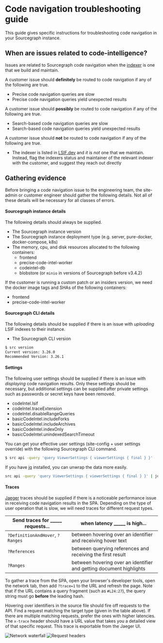 # Code navigation troubleshooting guide

This guide gives specific instructions for troubleshooting code navigation in your Sourcegraph instance.

## When are issues related to code-intelligence?


Issues are related to Sourcegraph code navigation when the [indexer](/code_navigation/references/indexers) is one that we build and maintain.

A customer issue should **definitely** be routed to code navigation if any of the following are true.

- Precise code navigation queries are slow
- Precise code navigation queries yield unexpected results

A customer issue should **possibly** be routed to code navigation if any of the following are true.

- Search-based code navigation queries are slow
- Search-based code navigation queries yield unexpected results

A customer issue should **not** be routed to code navigation if any of the following are true.

- The indexer is listed in [LSIF.dev](https://lsif.dev/) and _it is not_ one that we maintain. Instead, flag the indexers status and maintainer of the relevant indexer with the customer, and suggest they reach out directly

## Gathering evidence

Before bringing a code navigation issue to the engineering team, the site-admin or customer engineer should gather the following details. Not all of these details will be necessary for all classes of errors.

#### Sourcegraph instance details

The following details should always be supplied.

- The Sourcegraph instance version
- The Sourcegraph instance deployment type (e.g. server, pure-docker, docker-compose, k8s)
- The memory, cpu, and disk resources allocated to the following containers:
  - frontend
  - precise-code-intel-worker
  - codeintel-db
  - blobstore (or `minio` in versions of Sourcegraph before v3.4.2)

If the customer is running a custom patch or an insiders version, we need the docker image tags and SHAs of the following containers:

- frontend
- precise-code-intel-worker

#### Sourcegraph CLI details

The following details should be supplied if there is an issue with _uploading_ LSIF indexes to their instance.

- The Sourcegraph CLI version

```bash
$ src version
Current version: 3.26.0
Recommended Version: 3.26.1
```

#### Settings

The following user settings should be supplied if there is an issue with _displaying_ code navigation results. Only these settings should be necessary, but additional settings can be supplied after private settings such as passwords or secret keys have been removed.

- codeIntel.lsif
- codeIntel.traceExtension
- codeIntel.disableRangeQueries
- basicCodeIntel.includeForks
- basicCodeIntel.includeArchives
- basicCodeIntel.indexOnly
- basicCodeIntel.unindexedSearchTimeout

You can get your effective user settings (site-config + user settings override) with the following Sourcegraph CLI command.

```bash
$ src api -query 'query ViewerSettings { viewerSettings { final } }'
```

If you have [jq](https://stedolan.github.io/jq/) installed, you can unwrap the data more easily.

```bash
src api -query 'query ViewerSettings { viewerSettings { final } }' | jq -r '.data.viewerSettings.final' | jq
```

#### Traces

[Jaeger](https://docs.sourcegraph.com/admin/observability/tracing) traces should be supplied if there is a noticeable performance issue in receiving code navigation results in the SPA. Depending on the type of user operation that is slow, we will need traces for different request types.

| Send traces for _____ requests... | when latency _____ is high...                                       |
| --------------------------------- | ------------------------------------------------------------------- |
| `?DefinitionAndHover`, `?Ranges`  | between hovering over an identifier and receiving hover text        |
| `?References`                     | between querying references and receiving the first result          |
| `?Ranges`                         | between hovering over an identifier and getting document highlights |

To gather a trace from the SPA, open your browser's developer tools, open the network tab, then add `?trace=1` to the URL and refresh the page. Note that if the URL contains a query fragment (such as `#L24:27`), the query string must go **before** the leading hash.

Hovering over identifiers in the source file should fire off requests to the API. Find a request matching the target type (given in the table above). If there are multiple matching requests, prefer the ones with higher latencies. The `x-trace` header should have a URL value that takes you a detailed view of that specific request. This trace is exportable from the Jaeger UI.

![Network waterfall](https://storage.googleapis.com/sourcegraph-assets/Docs/network-waterfall.png)
![Request headers](https://storage.googleapis.com/sourcegraph-assets/Docs/network-description.png)

